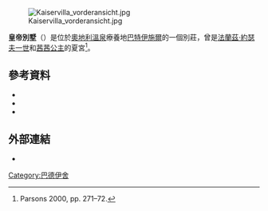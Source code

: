 [[File:Kaiservilla_vorderansicht.jpg|thumb]]

'''皇帝別墅'''（{{lang-de|Kaiservilla}}）是位於[[奧地利|奧地利]][[溫泉|溫泉]]療養地[[巴特伊施爾|巴特伊施爾]]的一個別莊，曾是[[法蘭茲·約瑟夫一世|法蘭茲·約瑟夫一世]]和[[茜茜公主|茜茜公主]]的夏宮<ref name="parsons">Parsons 2000, pp. 271–72.</ref>。
==參考資料==
{{Reflist}}
{{Refbegin}}
* {{cite book|last=Bousfield |first=Jonathan |last2=Humphreys |first2=Rob |title=The Rough Guide to Austria |url=https://archive.org/details/roughguidetoaust00bous |publisher=Rough Guides |location=London |year=2001 |isbn=9781858280592}}
* {{cite book|last=Parsons |first=Nicholas T. |title=Blue Guide Austria |edition=Fourth |publisher=A & C Black Publishers Ltd |location=London |year=2000 |isbn=9780393320176}}
* {{cite book|last=Pfarl |first=Peter |title=The Habsburgs in the Salzkammergut |publisher=Bonechi Verlag Styria |location=Graz |year=1994 |isbn=9783222121340}}
{{Refend}}
==外部連結==
* {{Official website|http://www.kaiservilla.at/}}
{{coord|47|42|54|N|13|37|13|E|region:AT-4_type:landmark_source:kolossus-dewiki|display=title}}
{{奥匈帝国王宫}}
[[Category:巴德伊舍|Category:巴德伊舍]]